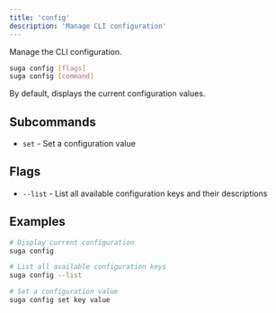 ```yaml
---
title: 'config'
description: 'Manage CLI configuration'
---
```


Manage the CLI configuration.

```bash
suga config [flags]
suga config [command]
```

By default, displays the current configuration values.

## Subcommands

- `set` - Set a configuration value

## Flags

- `--list` - List all available configuration keys and their descriptions

## Examples

```bash
# Display current configuration
suga config

# List all available configuration keys
suga config --list

# Set a configuration value
suga config set key value
```